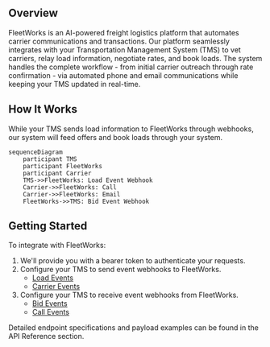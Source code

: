 ## Overview

FleetWorks is an AI-powered freight logistics platform that automates carrier communications and transactions. Our platform seamlessly integrates with your Transportation Management System (TMS) to vet carriers, relay load information, negotiate rates, and book loads. The system handles the complete workflow - from initial carrier outreach through rate confirmation - via automated phone and email communications while keeping your TMS updated in real-time.

## How It Works

While your TMS sends load information to FleetWorks through webhooks, our system will feed offers and book loads through your system.

```mermaid
sequenceDiagram
    participant TMS
    participant FleetWorks
    participant Carrier
    TMS->>FleetWorks: Load Event Webhook
    Carrier->>FleetWorks: Call
    Carrier->>FleetWorks: Email
    FleetWorks->>TMS: Bid Event Webhook
```

## Getting Started

To integrate with FleetWorks:

1. We'll provide you with a bearer token to authenticate your requests.
2. Configure your TMS to send event webhooks to FleetWorks.
   - [Load Events](/api-reference/ingestion/load-events-webhook)
   - [Carrier Events](/api-reference/ingestion/carrier-events-webhook)
3. Configure your TMS to receive event webhooks from FleetWorks.
   - [Bid Events](/events/bids)
   - [Call Events](/events/calls)

Detailed endpoint specifications and payload examples can be found in the API Reference section.
